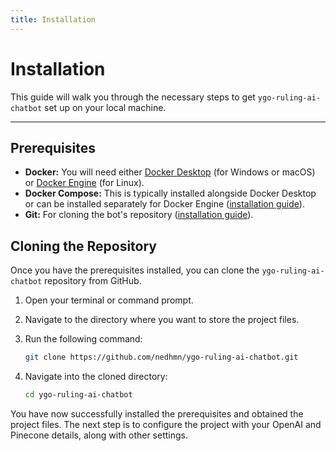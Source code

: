 ```yaml
---
title: Installation
---
```


# Installation

This guide will walk you through the necessary steps to get `ygo-ruling-ai-chatbot` set up on your local machine.

---

## Prerequisites

- **Docker:** You will need either [Docker Desktop](https://www.docker.com/products/docker-desktop/) (for Windows or macOS) or [Docker Engine](https://docs.docker.com/engine/install/) (for Linux).
- **Docker Compose:** This is typically installed alongside Docker Desktop or can be installed separately for Docker Engine ([installation guide](https://docs.docker.com/compose/install/)).
- **Git:** For cloning the bot's repository ([installation guide](https://git-scm.com/downloads)).

## Cloning the Repository

Once you have the prerequisites installed, you can clone the `ygo-ruling-ai-chatbot` repository from GitHub.

1.  Open your terminal or command prompt.
2.  Navigate to the directory where you want to store the project files.
3.  Run the following command:

    ```bash
    git clone https://github.com/nedhmn/ygo-ruling-ai-chatbot.git
    ```

4.  Navigate into the cloned directory:

    ```bash
    cd ygo-ruling-ai-chatbot
    ```

You have now successfully installed the prerequisites and obtained the project files. The next step is to configure the project with your OpenAI and Pinecone details, along with other settings.
